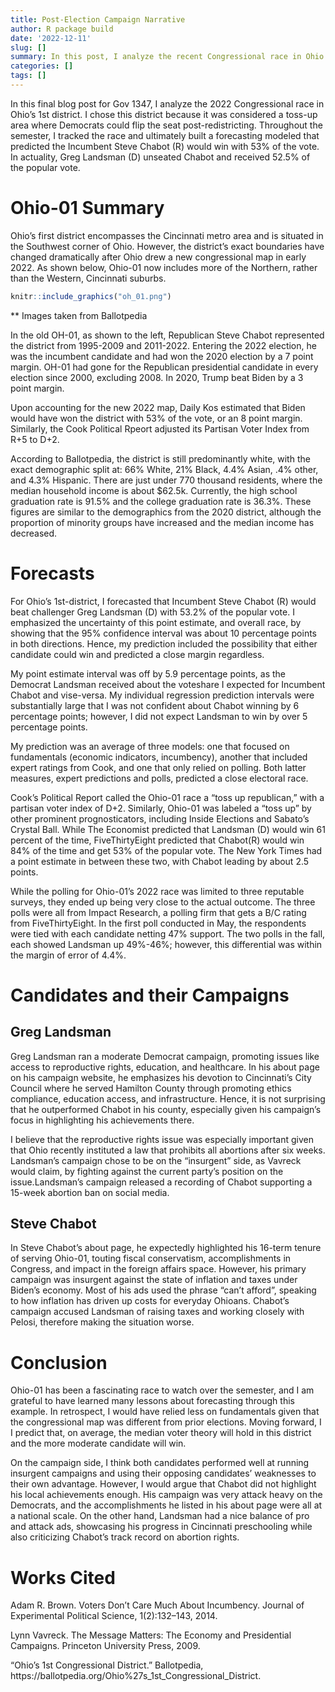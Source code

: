 ```yaml
---
title: Post-Election Campaign Narrative
author: R package build
date: '2022-12-11'
slug: []
summary: In this post, I analyze the recent Congressional race in Ohio's 1st district. 
categories: []
tags: []
---
```


In this final blog post for Gov 1347, I analyze the 2022 Congressional race in Ohio's 1st district. I chose this district because it was considered a toss-up area where Democrats could flip the seat post-redistricting. Throughout the semester, I tracked the race and ultimately built a forecasting modeled that predicted the Incumbent Steve Chabot (R) would win with 53% of the vote. In actuality, Greg Landsman (D) unseated Chabot and received 52.5% of the popular vote.

# Ohio-01 Summary

Ohio's first district encompasses the Cincinnati metro area and is situated in the Southwest corner of Ohio. However, the district's exact boundaries have changed dramatically after Ohio drew a new congressional map in early 2022. As shown below, Ohio-01 now includes more of the Northern, rather than the Western, Cincinnati suburbs. 
```r
knitr::include_graphics("oh_01.png")
```
** Images taken from Ballotpedia

In the old OH-01, as shown to the left, Republican Steve Chabot represented the district from 1995-2009 and 2011-2022. Entering the 2022 election, he was the incumbent candidate and had won the 2020 election by a 7 point margin. OH-01 had gone for the Republican presidential candidate in every election since 2000, excluding 2008. In 2020, Trump beat Biden by a 3 point margin.

Upon accounting for the new 2022 map, Daily Kos estimated that Biden would have won the district with 53% of the vote, or an 8 point margin. Similarly, the Cook Political Rpeort adjusted its Partisan Voter Index from R+5 to D+2. 

According to Ballotpedia, the district is still predominantly white, with the exact demographic split at: 66% White, 21% Black, 4.4% Asian, .4% other, and 4.3% Hispanic. There are just under 770 thousand residents, where the median household income is about $62.5k. Currently, the high school graduation rate is 91.5% and the college graduation rate is 36.3%. These figures are similar to the demographics from the 2020 district, although the proportion of minority groups have increased and the median income has decreased.

# Forecasts

For Ohio’s 1st-district, I forecasted that Incumbent Steve Chabot (R) would beat challenger Greg Landsman (D) with 53.2% of the popular vote. I emphasized the uncertainty of this point estimate, and overall race, by showing that the 95% confidence interval was about 10 percentage points in both directions. Hence, my prediction included the possibility that either candidate could win and predicted a close margin regardless. 

My point estimate interval was off by 5.9 percentage points, as the Democrat Landsman received about the voteshare I expected for Incumbent Chabot and vise-versa. My individual regression prediction intervals were substantially large that I was not confident about Chabot winning by 6 percentage points; however, I did not expect Landsman to win by over 5 percentage points.

My prediction was an average of three models: one that focused on fundamentals (economic indicators, incumbency), another that included expert ratings from Cook, and one that only relied on polling. Both latter measures, expert predictions and polls, predicted a close electoral race. 

Cook’s Political Report called the Ohio-01 race a “toss up republican,” with a partisan voter index of D+2. Similarly, Ohio-01 was labeled a “toss up” by other prominent prognosticators, including Inside Elections and Sabato’s Crystal Ball. While The Economist predicted that Landsman (D) would win 61 percent of the time, FiveThirtyEight predicted that Chabot(R) would win 84% of the time and get 53% of the popular vote. The New York Times had a point estimate in between these two, with Chabot leading by about 2.5 points. 

While the polling for Ohio-01’s 2022 race was limited to three reputable surveys, they ended up being very close to the actual outcome. The three polls were all from Impact Research, a polling firm that gets a B/C rating from FiveThirtyEight. In the first poll conducted in May, the respondents were tied with each candidate netting 47% support. The two polls in the fall, each showed Landsman up 49%-46%; however, this differential was within the margin of error of 4.4%. 

# Candidates and their Campaigns 

## Greg Landsman

Greg Landsman ran a moderate Democrat campaign, promoting issues like access to reproductive rights, education, and healthcare. In his about page on his campaign website, he emphasizes his devotion to Cincinnati’s City Council where he served Hamilton County through promoting ethics compliance, education access, and infrastructure. Hence, it is not surprising that he outperformed Chabot in his county, especially given his campaign’s focus in highlighting his achievements there.

I believe that the reproductive rights issue was especially important given that Ohio recently instituted a law that prohibits all abortions after six weeks. Landsman's campaign chose to be on the "insurgent" side, as Vavreck would claim, by fighting against the current party's position on the issue.Landsman’s campaign released a recording of Chabot supporting a 15-week abortion ban on social media.

## Steve Chabot

In Steve Chabot's about page, he expectedly highlighted his 16-term tenure of serving Ohio-01, touting fiscal conservatism,  accomplishments in Congress, and impact in the foreign affairs space. However, his primary campaign was insurgent against the state of inflation and taxes under Biden's economy. Most of his ads used the phrase "can’t afford", speaking to how inflation has driven up costs for everyday Ohioans. Chabot's campaign accused Landsman of raising taxes and working closely with Pelosi, therefore making the situation worse.


# Conclusion

Ohio-01 has been a fascinating race to watch over the semester, and I am grateful
to have learned many lessons about forecasting through this example. In retrospect, 
I would have relied less on fundamentals given that the congressional map was different from prior elections.
Moving forward, I I predict that, on average,
the median voter theory will hold in this district and the more moderate candidate will win.

On the campaign side, I think both candidates performed well at running insurgent campaigns and using their opposing candidates' weaknesses to their own advantage. However, I would argue 
that Chabot did not highlight his local achievements enough. His campaign was very attack heavy on the Democrats, and
the accomplishments he listed in his about page were all at a national scale. On the other hand,
Landsman had a nice balance of pro and attack ads, showcasing his progress in Cincinnati preschooling  while 
also criticizing Chabot's track record on abortion rights. 

# Works Cited

Adam R. Brown. Voters Don’t Care Much About Incumbency. Journal of Experimental Political Science, 1(2):132–143, 2014. 

Lynn Vavreck. The Message Matters: The Economy and Presidential Campaigns. Princeton University Press, 2009. 

“Ohio's 1st Congressional District.” Ballotpedia, https://ballotpedia.org/Ohio%27s_1st_Congressional_District. 

